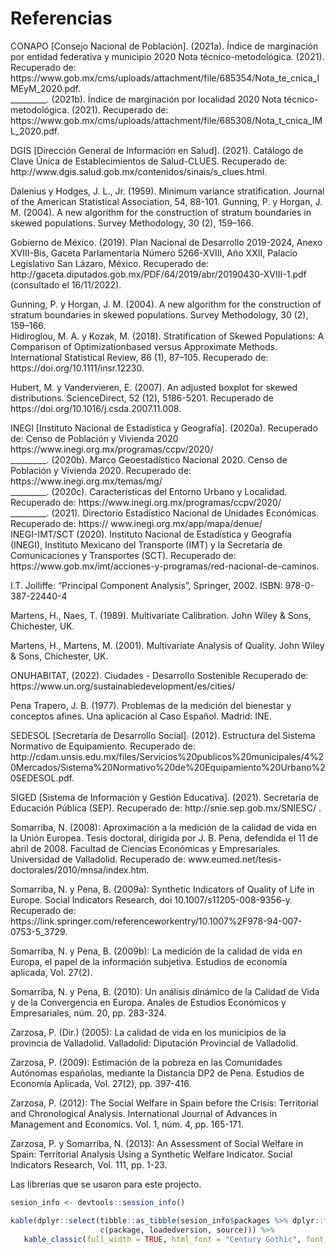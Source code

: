 # Referencias {.unnumbered}

CONAPO [Consejo Nacional de Población]. (2021a). Índice de marginación por entidad federativa y municipio 2020 Nota técnico-metodológica. (2021). Recuperado de:   https://www.gob.mx/cms/uploads/attachment/file/685354/Nota_te_cnica_IMEyM_2020.pdf.   
_________. (2021b). Índice de marginación por localidad 2020 Nota técnico-metodológica. (2021). Recuperado de:  https://www.gob.mx/cms/uploads/attachment/file/685308/Nota_t_cnica_IML_2020.pdf.    

DGIS [Dirección General de Información en Salud]. (2021). Catálogo de Clave Única de Establecimientos de Salud-CLUES. Recuperado de: http://www.dgis.salud.gob.mx/contenidos/sinais/s_clues.html.    

Dalenius y Hodges, J. L., Jr. (1959). Minimum variance stratification. Journal of the American Statistical Association, 54, 88-101. Gunning, P. y Horgan, J. M.     (2004). A new algorithm for the construction of stratum boundaries in skewed populations. Survey Methodology, 30 (2), 159–166.   

Gobierno de México. (2019). Plan Nacional de Desarrollo 2019-2024, Anexo XVIII-Bis, Gaceta Parlamentaria Número 5266-XVIII, Año XXII, Palacio Legislativo San Lázaro, México. Recuperado de: http://gaceta.diputados.gob.mx/PDF/64/2019/abr/20190430-XVIII-1.pdf (consultado el 16/11/2022).  

Gunning, P. y Horgan, J. M. (2004). A new algorithm for the construction of stratum boundaries in skewed populations. Survey Methodology, 30 (2), 159–166.   
Hidiroglou, M. A. y Kozak, M. (2018). Stratification of Skewed Populations: A Comparison of Optimizationbased versus Approximate Methods. International Statistical Review, 86 (1), 87–105. Recuperado de: https://doi.org/10.1111/insr.12230.    

Hubert, M. y Vandervieren, E. (2007). An adjusted boxplot for skewed distributions. ScienceDirect, 52 (12), 5186-5201. Recuperado de https://doi.org/10.1016/j.csda.2007.11.008.     

INEGI [Instituto Nacional de Estadística y Geografía]. (2020a). Recuperado de: Censo de Población y Vivienda 2020 https://www.inegi.org.mx/programas/ccpv/2020/    
_________. (2020b). Marco Geoestadístico Nacional 2020. Censo de Población y Vivienda 2020.  Recuperado de: https://www.inegi.org.mx/temas/mg/   
_________. (2020c). Características del Entorno Urbano y Localidad. Recuperado de: https://www.inegi.org.mx/programas/ccpv/2020/    
_________. (2021). Directorio Estadístico Nacional de Unidades Económicas. Recuperado de: https:// www.inegi.org.mx/app/mapa/denue/    
INEGI-IMT/SCT (2020). Instituto Nacional de Estadística y Geografía (INEGI), Instituto Mexicano del Transporte (IMT) y la Secretaría de Comunicaciones y Transportes (SCT). Recuperado   de:  https://www.gob.mx/imt/acciones-y-programas/red-nacional-de-caminos.  

I.T. Jolliffe: “Principal Component Analysis”, Springer, 2002. ISBN: 978-0-387-22440-4   

Martens, H., Naes, T. (1989). Multivariate Calibration. John Wiley & Sons, Chichester, UK.  

Martens, H., Martens, M. (2001). Multivariate Analysis of Quality. John Wiley & Sons, Chichester, UK.  

ONUHABITAT, (2022).  Ciudades - Desarrollo Sostenible Recuperado de: https://www.un.org/sustainabledevelopment/es/cities/   

Pena Trapero, J. B. (1977). Problemas de la medición del bienestar y conceptos afines. Una aplicación al Caso Español. Madrid: INE.  

SEDESOL [Secretaría de Desarrollo Social]. (2012). Estructura del Sistema Normativo de Equipamiento. Recuperado de: http://cdam.unsis.edu.mx/files/Servicios%20publicos%20municipales/4%20Mercados/Sistema%20Normativo%20de%20Equipamiento%20Urbano%20SEDESOL.pdf.  

SIGED [Sistema de Información y Gestión Educativa]. (2021). Secretaría de Educación Pública (SEP). Recuperado de: http://snie.sep.gob.mx/SNIESC/ .   

Somarriba, N. (2008): Aproximación a la medición de la calidad de vida en la Unión Europea. Tesis doctoral, dirigida por J. B. Pena, defendida el 11 de abril de 2008. Facultad de Ciencias Económicas y Empresariales. Universidad de Valladolid. Recuperado de: www.eumed.net/tesis-doctorales/2010/mnsa/index.htm.   

Somarriba, N. y Pena, B. (2009a): Synthetic Indicators of Quality of Life in Europe. Social Indicators Research, doi 10.1007/s11205-008-9356-y. Recuperado de: https://link.springer.com/referenceworkentry/10.1007%2F978-94-007-0753-5_3729.    

Somarriba, N. y Pena, B. (2009b): La medición de la calidad de vida en Europa, el papel de la información subjetiva. Estudios de economía aplicada, Vol. 27(2).    

Somarriba, N. y Pena, B. (2010): Un análisis dinámico de la Calidad de Vida y de la Convergencia en Europa. Anales de Estudios Económicos y Empresariales, núm. 20, pp. 283-324.   

Zarzosa, P. (Dir.) (2005): La calidad de vida en los municipios de la provincia de Valladolid. Valladolid: Diputación Provincial de Valladolid.      

Zarzosa, P. (2009): Estimación de la pobreza en las Comunidades Autónomas españolas, mediante la Distancia DP2 de Pena. Estudios de Economía Aplicada, Vol. 27(2), pp. 397-416.  

Zarzosa, P. (2012): The Social Welfare in Spain before the Crisis: Territorial and Chronological Analysis. International Journal of Advances in Management and Economics. Vol. 1, núm. 4, pp. 165-171.  

Zarzosa, P. y Somarriba, N. (2013): An Assessment of Social Welfare in Spain: Territorial Analysis Using a Synthetic Welfare Indicator.  Social Indicators Research, Vol. 111, pp. 1-23.   


Las librerías que se usaron para este projecto. 

```r
sesion_info <- devtools::session_info()
```


```r
kable(dplyr::select(tibble::as_tibble(sesion_info$packages %>% dplyr::filter(attached == TRUE)),
                    c(package, loadedversion, source))) %>%
   kable_classic(full_width = TRUE, html_font = "Century Gothic", font_size = 10) 
```
